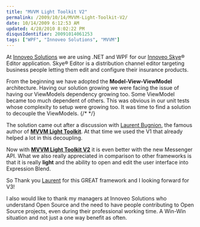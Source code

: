 ```yaml
---
title: "MVVM Light Toolkit V2"
permalink: /2009/10/14/MVVM-Light-Toolkit-V2/
date: 10/14/2009 6:12:53 AM
updated: 4/28/2010 8:02:22 PM
disqusIdentifier: 20091014061253
tags: ["WPF", "Innoveo Solutions", "MVVM"]
---
```

At [Innoveo Solutions](http://www.innoveo.com/) we are using .NET and WPF for our [Innoveo Skye](http://www.innoveo.com/Products.aspx)® Editor application. Skye® Editor is a distribution channel editor targeting business people letting them edit and configure their insurance products. 

From the beginning we have adopted the **Model-View-ViewModel** architecture. Having our solution growing we were facing the issue of having our ViewModels dependency growing too. Some ViewModel became too much dependent of others. This was obvious in our unit tests whose complexity to setup were growing too. It was time to find a solution to decouple the ViewModels.
{/* <!-- more --> */}

The solution came out after a discussion with [Laurent Bugnion](http://www.galasoft.ch/intro_en.html), the famous author of [**MVVM Light Toolkit**](http://www.galasoft.ch/mvvm/getstarted/). At that time we used the V1 that already helped a lot in this decoupling.

Now with **[MVVM Light Toolkit V2](http://blog.galasoft.ch/archive/2009/10/03/mvvm-light-toolkit-v2-whatrsquos-new.aspx)** it is even better with the new Messenger API. What we also really appreciated in comparison to other frameworks is that it is really **light** and the ability to open and edit the user interface into Expression Blend.

So Thank you [Laurent](http://www.galasoft.ch/intro_en.html) for this GREAT framework and I looking forward for V3!

I also would like to thank my managers at Innoveo Solutions who understand Open Source and the need to have people contributing to Open Source projects, even during their professional working time. A Win-Win situation and not just a one way benefit as often.
